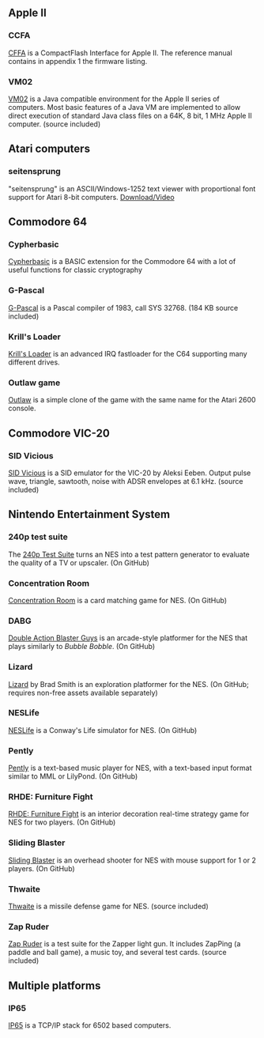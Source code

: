== Apple II ==

=== CCFA ===
[http://dreher.net/projects/CFforAppleII/downloads/CFforAppleII_Manual_1.0.pdf CFFA] is a CompactFlash Interface for Apple II. The reference manual contains in appendix 1 the firmware listing.

=== VM02 ===
[http://sourceforge.net/projects/vm02/ VM02] is a Java compatible environment for the Apple II series of computers. Most basic features of a Java VM are implemented to allow direct execution of standard Java class files on a 64K, 8 bit, 1 MHz Apple II computer. (source included)

== Atari computers ==

=== seitensprung ===
"seitensprung" is an ASCII/Windows-1252 text viewer with proportional font support for Atari 8-bit computers. [http://www.atariage.com/forums/topic/157385-release-of-seitensprung-v015-5th-place-abbuc-sc/ Download/Video]

== Commodore 64 ==

=== Cypherbasic ===
[http://github.com/silizium/cypherbasic Cypherbasic] is a BASIC extension for the Commodore 64 with a lot of useful functions for classic cryptography 

=== G-Pascal ===
[http://kildall.apana.org.au/~cjb/G-Pascal/ G-Pascal] is a Pascal compiler of 1983, call SYS 32768. (184 KB source included)

=== Krill's Loader ===
[http://noname.c64.org/csdb/release/?id=78348 Krill's Loader] is an advanced IRQ fastloader for the C64 supporting many different drives.

=== Outlaw game ===
[ftp://ftp.groessler.org/pub/chris/cc65/outlaw.tar.gz Outlaw] is a simple clone of the game with the same name for the Atari 2600 console.

== Commodore VIC-20 ==

=== SID Vicious ===
[http://vic20emu.googlecode.com/svn/trunk/sidplay/ SID Vicious] is a SID emulator for the VIC-20 by Aleksi Eeben. Output pulse wave, triangle, sawtooth, noise with ADSR envelopes at 6.1 kHz. (source included)

== Nintendo Entertainment System ==

=== 240p test suite ===
The [https://github.com/pinobatch/240p-test-mini 240p Test Suite] turns an NES into a test pattern generator to evaluate the quality of a TV or upscaler. (On GitHub)

=== Concentration Room ===
[https://github.com/pinobatch/croom-nes Concentration Room] is a card matching game for NES. (On GitHub)

=== DABG ===
[https://github.com/NovaSquirrel/DABG Double Action Blaster Guys] is an arcade-style platformer for the NES that plays similarly to ''Bubble Bobble''. (On GitHub)

=== Lizard ===
[https://github.com/bbbradsmith/lizard_src_demo Lizard] by Brad Smith is an exploration platformer for the NES. (On GitHub; requires non-free assets available separately)

=== NESLife ===
[https://github.com/NovaSquirrel/NESLife NESLife] is a Conway's Life simulator for NES. (On GitHub)

=== Pently ===
[https://github.com/Qix-/pently Pently] is a text-based music player for NES, with a text-based input format similar to MML or LilyPond. (On GitHub)

=== RHDE: Furniture Fight ===
[https://github.com/pinobatch/rhde-nes RHDE: Furniture Fight] is an interior decoration real-time strategy game for NES for two players. (On GitHub)

=== Sliding Blaster ===
[https://github.com/NovaSquirrel/SlidingBlaster Sliding Blaster] is an overhead shooter for NES with mouse support for 1 or 2 players. (On GitHub)

=== Thwaite ===
[https://github.com/pinobatch/thwaite-nes Thwaite] is a missile defense game for NES. (source included)

=== Zap Ruder ===
[https://pineight.com/nes/#ruder Zap Ruder] is a test suite for the Zapper light gun. It includes ZapPing (a paddle and ball game), a music toy, and several test cards. (source included)

== Multiple platforms ==

=== IP65 ===
[https://github.com/cc65/ip65/wiki IP65] is a TCP/IP stack for 6502 based computers.
